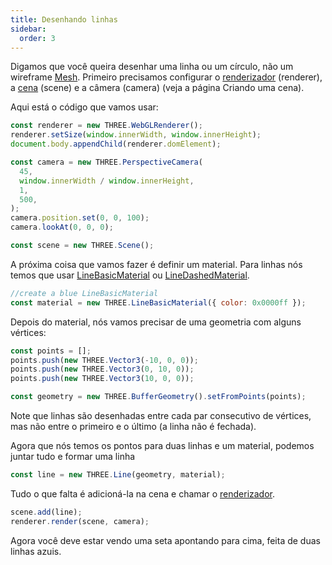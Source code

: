 ```yaml
---
title: Desenhando linhas
sidebar:
  order: 3
---
```


<div>

Digamos que você queira desenhar uma linha ou um círculo, não um wireframe [Mesh](api/objects/Mesh).
Primeiro precisamos configurar o [renderizador](api/renderers/WebGLRenderer) (renderer), a [cena](api/scenes/Scene) (scene) e
a câmera (camera) (veja a página Criando uma cena).

Aqui está o código que vamos usar:

```javascript
const renderer = new THREE.WebGLRenderer();
renderer.setSize(window.innerWidth, window.innerHeight);
document.body.appendChild(renderer.domElement);

const camera = new THREE.PerspectiveCamera(
  45,
  window.innerWidth / window.innerHeight,
  1,
  500,
);
camera.position.set(0, 0, 100);
camera.lookAt(0, 0, 0);

const scene = new THREE.Scene();
```

A próxima coisa que vamos fazer é definir um material.
Para linhas nós temos que usar [LineBasicMaterial](api/materials/LineBasicMaterial) ou [LineDashedMaterial](api/materials/LineDashedMaterial).

```javascript
//create a blue LineBasicMaterial
const material = new THREE.LineBasicMaterial({ color: 0x0000ff });
```

Depois do material, nós vamos precisar de uma geometria com alguns vértices:

```javascript
const points = [];
points.push(new THREE.Vector3(-10, 0, 0));
points.push(new THREE.Vector3(0, 10, 0));
points.push(new THREE.Vector3(10, 0, 0));

const geometry = new THREE.BufferGeometry().setFromPoints(points);
```

Note que linhas são desenhadas entre cada par consecutivo de vértices,
mas não entre o primeiro e o último (a linha não é fechada).

Agora que nós temos os pontos para duas linhas e um material,
podemos juntar tudo e formar uma linha

```javascript
const line = new THREE.Line(geometry, material);
```

Tudo o que falta é adicioná-la na cena e chamar o [renderizador](api/renderers/WebGLRenderer#render).

```javascript
scene.add(line);
renderer.render(scene, camera);
```

Agora você deve estar vendo uma seta apontando para cima, feita de duas linhas azuis.

</div>
